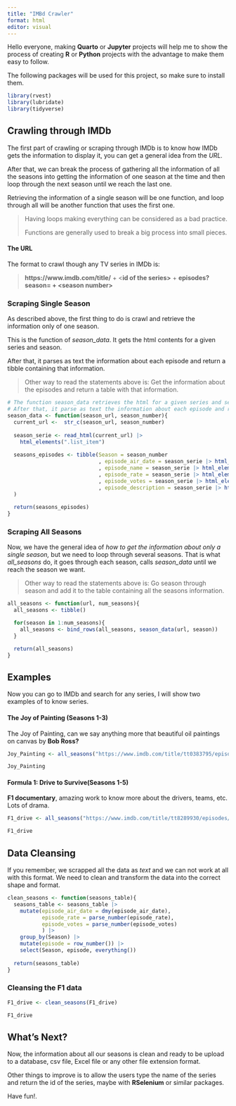 ```yaml
---
title: "IMBd Crawler"
format: html
editor: visual
---
```


Hello everyone, making **Quarto** or **Jupyter** projects will help me to show the process of creating **R** or **Python** projects with the advantage to make them easy to follow.

The following packages will be used for this project, so make sure to install them.

```r
library(rvest)
library(lubridate)
library(tidyverse)
```

## Crawling through IMDb

The first part of crawling or scraping through IMDb is to know how IMDb gets the information to display it, you can get a general idea from the *URL.*

After that, we can break the process of gathering all the information of all the seasons into getting the information of one season at the time and then loop through the next season until we reach the last one.

Retrieving the information of a single season will be one function, and loop through all will be another function that uses the first one.

> Having loops making everything can be considered as a bad practice.
>
> Functions are generally used to break a big process into small pieces.

#### The URL

The format to crawl though any TV series in IMDb is:

> **https://www.imdb.com/title/** + \<**id of the series\>** + **episodes?season= + \<season number\>**

### Scraping Single Season

As described above, the first thing to do is crawl and retrieve the information only of one season.

This is the function of *season_data*. It gets the html contents for a given series and season.

After that, it parses as text the information about each episode and return a tibble containing that information.

> Other way to read the statements above is: Get the information about the episodes and return a table with that information.

```r
# The function season_data retrieves the html for a given series and season.
# After that, it parse as text the information about each episode and return a tibble containing that information.
season_data <- function(season_url, season_number){
  current_url <-  str_c(season_url, season_number)
  
  season_serie <- read_html(current_url) |> 
    html_elements(".list_item")
  
  seasons_episodes <- tibble(Season = season_number
                             , episode_air_date = season_serie |> html_element(".airdate") |> html_text2()
                             , episode_name = season_serie |> html_element("strong") |> html_text2()
                             , episode_rate = season_serie |> html_element(".ipl-rating-star__rating") |> html_text2()
                             , episode_votes = season_serie |> html_element(".ipl-rating-star__total-votes") |> html_text2()
                             , episode_description = season_serie |> html_element(".item_description") |> html_text2()
  )
  
  return(seasons_episodes)
}
```

### Scraping All Seasons

Now, we have the general idea of *how to get the information about only a single season,* but we need to loop through several seasons. That is what *all_seasons* do, it goes through each season, calls *season_data* until we reach the season we want.

> Other way to read the statements above is: Go season through season and add it to the table containing all the seasons information.

```r
all_seasons <- function(url, num_seasons){
  all_seasons <- tibble()

  for(season in 1:num_seasons){
    all_seasons <- bind_rows(all_seasons, season_data(url, season))
  }

  return(all_seasons)
}
```

## Examples

Now you can go to IMDb and search for any series, I will show two examples of to know series.

#### The Joy of Painting (Seasons 1-3)

The Joy of Painting, can we say anything more that beautiful oil paintings on canvas by **Bob Ross?**

```r
Joy_Painting <- all_seasons("https://www.imdb.com/title/tt0383795/episodes?season=", 3)

Joy_Painting
```

#### Formula 1: Drive to Survive(Seasons 1-5)

**F1 documentary**, amazing work to know more about the drivers, teams, etc. Lots of drama.

```r
F1_drive <- all_seasons("https://www.imdb.com/title/tt8289930/episodes/?season=", 2)

F1_drive
```

## Data Cleansing

If you remember, we scrapped all the data as *text* and we can not work at all with this format. We need to clean and transform the data into the correct shape and format.

```r
clean_seasons <- function(seasons_table){
  seasons_table <- seasons_table |> 
    mutate(episode_air_date = dmy(episode_air_date),
           episode_rate = parse_number(episode_rate),
           episode_votes = parse_number(episode_votes)
           ) |> 
    group_by(Season) |> 
    mutate(episode = row_number()) |> 
    select(Season, episode, everything())
  
  return(seasons_table)
}
```

### Cleansing the F1 data

```r
F1_drive <- clean_seasons(F1_drive)

F1_drive
```

## What's Next?

Now, the information about all our seasons is clean and ready to be upload to a database, csv file, Excel file or any other file extension format.

Other things to improve is to allow the users type the name of the series and return the id of the series, maybe with **RSelenium** or similar packages.

Have fun!.
